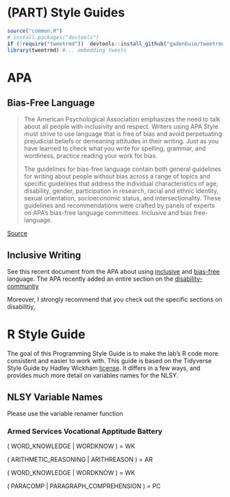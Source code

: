 # (PART) Style Guides {-}

```r
source("common.R")
# install.packages("devtools")
if (!require("tweetrmd"))  devtools::install_github("gadenbuie/tweetrmd")
library(tweetrmd) #... embedding tweets
```

# APA


## Bias-Free Language

> The American Psychological Association emphasizes the need to talk about all people with inclusivity and respect. Writers using APA Style must strive to use language that is free of bias and avoid perpetuating prejudicial beliefs or demeaning attitudes in their writing. Just as you have learned to check what you write for spelling, grammar, and wordiness, practice reading your work for bias.
> 
> The guidelines for bias-free language contain both general guidelines for writing about people without bias across a range of topics and specific guidelines that address the individual characteristics of age, disability, gender, participation in research, racial and ethnic identity, sexual orientation, socioeconomic status, and intersectionality. These guidelines and recommendations were crafted by panels of experts on APA’s bias-free language committees.
Inclusive and bias free-language. 

[Source](https://apastyle.apa.org/style-grammar-guidelines/bias-free-language)


## Inclusive Writing

See this recent document from the APA about using [inclusive](https://www.apa.org/about/apa/equity-diversity-inclusion/language-guidelines.pdf) and [bias-free](https://apastyle.apa.org/style-grammar-guidelines/bias-free-language/general-principles) language. The APA recently added an entire section on the [disability-community](https://apastyle.apa.org/style-grammar-guidelines/bias-free-language/disability)

Moreover, I strongly recommend that you check out the specific sections on disabilitiy, 

# R Style Guide

The goal of this Programming Style Guide is to make the lab's R code more consistent and easier to work with. This guide is based on the Tidyverse Style Guide by Hadley Wickham [license](https://creativecommons.org/licenses/by-sa/2.0/). It differs in a few ways, and provides much more detail on variables names for the NLSY.

## NLSY Variable Names

Please use the variable renamer function

### Armed Services Vocational Apptitude Battery

( WORD_KNOWLEDGE | WORDKNOW ) = WK

( ARITHMETIC_REASONING | ARITHREASON ) = AR

( WORD_KNOWLEDGE | WORDKNOW ) = WK

( PARACOMP | PARAGRAPH_COMPREHENSION ) = PC
